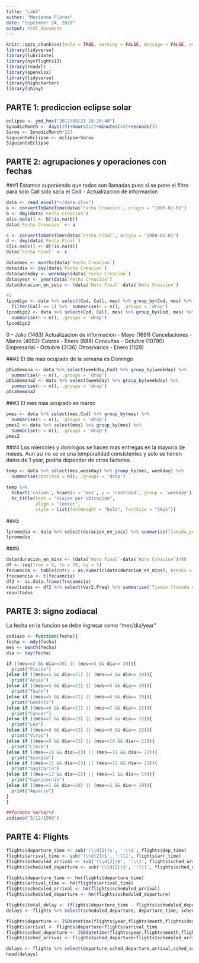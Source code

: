 ```yaml
---
title: "Lab5"
author: "Marianna Flores"
date: "September 24, 2020"
output: html_document
---
```


```r
knitr::opts_chunk$set(echo = TRUE, warning = FALSE, message = FALSE, error = FALSE)
library(tidyverse)
library(lubridate)
library(nycflights13)
library(readxl)
library(openxlsx)
library(tidyverse)
library(highcharter)
library(shiny)
```


## PARTE 1: prediccion eclipse solar
```r

eclipse <- ymd_hms("2017/08/21 18:26:40")
SynodicMonth <- days(29)+hours(12)+minutes(44)+seconds(3)
Saros <- SynodicMonth*223
SiguienteEclipse <- eclipse+Saros
SiguienteEclipse

```


## PARTE 2: agrupaciones y operaciones con fechas
###1
Estamos suponiendo que todos son llamadas pues si se pone el filtro para solo Call solo saca el Cod - Actualizacion de informacion
```r

data <- read_excel("~/data.xlsx")
a <- convertToDateTime(data$`Fecha Creacion`, origin = "1900-01-01")
b <- dmy(data$`Fecha Creacion`) 
a[is.na(a)] <- b[!is.na(b)] 
data$`Fecha Creacion` <- a 

c <- convertToDateTime(data$`Fecha Final`, origin = "1900-01-01")
d <- dmy(data$`Fecha Final`)
c[is.na(c)] <- d[!is.na(d)] 
data$`Fecha Final` <- c
```

```r
data$mes <- months(data$`Fecha Creacion`)
data$dia <- day(data$`Fecha Creacion`)
data$weekday <- weekdays(data$`Fecha Creacion`)
data$year <- year(data$`Fecha Creacion`)
data$duracion_en_secs <- (data$`Hora Final`-data$`Hora Creacion`)

#1
lpcodigo <- data %>% select(Cod, Call, mes) %>% group_by(Cod, mes) %>%
  filter(Call == 1) %>%  summarise(n = n(), .groups = 'drop')
lpcodigo2 <- data %>% select(Cod, Call, mes) %>% group_by(Cod, mes) %>%
  summarise(n = n(), .groups = 'drop')
lpcodigo2
```
0 - Julio (1463)
Actualizacion de informacion - Mayo (1691)
Cancelaciones - Marzo (4092)
Cobros - Enero (688)
Consultas - Octubre (10790)
Empresarial - Octubre (3136)
Otros/varios - Enero (1129)

###2
El dia mas ocupado de la semana es Domingo
```r
pDiaSemana <- data %>% select(weekday,Cod) %>% group_by(weekday) %>% 
  summarise(n = n(), .groups = 'drop')
pDiaSemana2 <- data %>% select(weekday) %>% group_by(weekday) %>% 
  summarise(n = n(), .groups = 'drop')
pDiaSemana2
```

###3
El mes mas ocupado es marzo
```r
pmes <- data %>% select(mes,Cod) %>% group_by(mes) %>% 
  summarise(n = n(), .groups = 'drop')
pmes2 <- data %>% select(mes) %>% group_by(mes) %>% 
  summarise(n = n(), .groups = 'drop')
pmes2
```

###4
Los miercoles y domingos se hacen mas entregas en la mayoria de meses. Aun asi no se ve una temporalidad consistentes y solo se tienen datos de 1 year, podria depender de otros factores.
```r
temp <- data %>% select(mes,weekday) %>% group_by(mes, weekday) %>% 
  summarise(cantidad = n(), .groups = 'drop')

temp %>% 
  hchart('column', hcaes(x = 'mes', y = 'cantidad', group = 'weekday')) %>% 
  hc_title(text = "Viajes por ubicacion",
           align = "center",
           style = list(fontWeight = "bold", fontSize = "30px"))

```

###5
```r
lpromedio <- data %>% select(duracion_en_secs) %>% summarise(llamada_por_segundos = mean(duracion_en_secs), por_minutos = llamada_por_segundos/60)
lpromedio
```

###6
```r
data$duracion_en_mins <- (data$`Hora Final`-data$`Hora Creacion`)/60
df <- seq(from = 0, to = 30, by = 5)
fecuencia <- table(cut(x = as.numeric(data$duracion_en_mins), breaks = df))
frecuencia <- t(fecuencia)
df2 <- as.data.frame(frecuencia)
resultados <- df2 %>% select(Var2,Freq) %>% summarise(`Tiempo llamada minutos` = Var2, `cantidad llamadas` = Freq)
resultados
```

## PARTE 3: signo zodiacal
La fecha en la funcion se debe ingresar como "mes/dia/year"
```r
zodiaco <- function(fecha){
fecha <- mdy(fecha)
mes <- month(fecha)
dia <- day(fecha)

if ((mes==2 && dia>=20) || (mes==3 && dia<= 20)){
  print("Piscis")
}else if ((mes==3 && dia>=21) || (mes==4 && dia<= 20)){
  print("Aries")
}else if ((mes==4 && dia>=21) || (mes==5 && dia<= 20)){
  print("Tauro")
}else if ((mes==5 && dia>=21) || (mes==6 && dia<= 20)){
  print("Geminis")
}else if ((mes==6 && dia>=21) || (mes==7 && dia<= 22)){
  print("Cancer")
}else if ((mes==7 && dia>=23) || (mes==8 && dia<= 22)){
  print("Leo")
}else if ((mes==8 && dia>=23) || (mes==9 && dia<= 22)){
  print("Virgo")
}else if ((mes==9 && dia>=23) || (mes==10 && dia<= 22)){
  print("Libra")
}else if ((mes==10 && dia>=23) || (mes==11 && dia<= 22)){
  print("Scorpio")
}else if ((mes==11 && dia>=23) || (mes==12 && dia<= 21)){
  print("Sagitario")
}else if ((mes==12 && dia>=22) || (mes==1 && dia<= 19)){
  print("Capricornio")
}else if ((mes==1 && dia>=20) || (mes==2 && dia<= 19)){
  print("Aquario")
}
}

##formato %m/%d/%Y
zodiaco("3/12/1999")

```


## PARTE 4: Flights
```r
flights$departure_time <- sub('(\\d{2})$', ':\\1', flights$dep_time)
flights$arrival_time <- sub('(\\d{2})$', ':\\1', flights$arr_time)
flights$scheduled_arrival <- sub('(\\d{2})$', ':\\1', flights$sched_arr_time)
flights$scheduled_departure <- sub('(\\d{2})$', ':\\1', flights$sched_dep_time)

flights$departure_time <- hm(flights$departure_time)
flights$arrival_time <- hm(flights$arrival_time)
flights$scheduled_arrival <- hm(flights$scheduled_arrival)
flights$scheduled_departure <- hm(flights$scheduled_departure)

flights$total_delay <- (flights$departure_time - flights$scheduled_departure)+(flights$arrival_time - flights$scheduled_arrival)
delays <- flights %>% select(scheduled_departure, departure_time, scheduled_arrival, arrival_time, total_delay)

flights$departure <- ISOdatetime(flights$year,flights$month,flights$day,hour(flights$departure_time),minute(flights$departure_time),second((flights$departure_time)))
flights$arrival <- flights$departure+flights$arrival_time
flights$sched_departure <- ISOdatetime(flights$year,flights$month,flights$day,hour(flights$scheduled_departure),minute(flights$scheduled_departure),second((flights$scheduled_departure)))
flights$sched_arrival <- flights$sched_departure+flights$scheduled_arrival

delays <- flights %>% select(departure,sched_departure,arrival,sched_arrival,total_delay)
head(delays)
```

